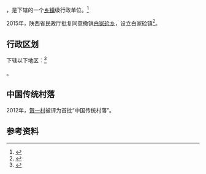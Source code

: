 {{中国乡级行政区|61/08/26/201/000}}

'''{{PAGENAMEBASE}}'''，是{{PRC admin/fullname|61/08/26/201/000|3}}下辖的一个[[乡镇|乡镇]]级行政单位。<ref>{{PRC admin/ref sgc|{{PRC admin/parent|61/08/26/201/000}}}}</ref>

2015年，陕西省民政厅批复同意撤销[[白家硷乡|白家硷乡]]，设立白家硷镇<ref>{{Cite web |url=http://shaanxi.mca.gov.cn/article/mzyw1/201507/20150700841888.shtml |title=陕西省民政厅关于陕西省乡镇行政区划调整的公告 |access-date=2017-09-14 |archive-url=https://web.archive.org/web/20170914220400/http://shaanxi.mca.gov.cn/article/mzyw1/201507/20150700841888.shtml |archive-date=2017-09-14 |dead-url=yes }}</ref>。

== 行政区划 ==

{{PAGENAMEBASE}}下辖以下地区：<ref>{{PRC admin/ref sgc|61/08/26/201/000}}</ref>

{{PRC admin/children|61/08/26/201/000}}。

==中国传统村落==
2012年，[[贺一村|贺一村]]被评为首批“中国传统村落”。

== 参考资料 ==

{{reflist}}

{{行政区划小作品}}
{{PRC admin/navcat|61/08/26/201/000}}